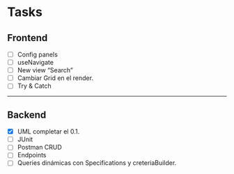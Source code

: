 # Tasks
## Frontend
- [ ] Config panels
- [ ] useNavigate
- [ ] New view "Search"
- [ ] Cambiar Grid en el render.
- [ ] Try & Catch

---

## Backend
- [x] UML completar el 0.1.
- [ ] JUnit
- [ ] Postman CRUD
- [ ] Endpoints
- [ ] Queries dinámicas con Specifications y creteriaBuilder.